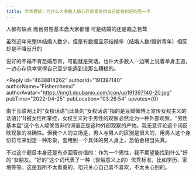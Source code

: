 ```yaml
---
title: 学术思辨｜为什么大多数人都心存侥幸觉得自己能找到好的另一半
---
```



<Forum groupName="古怪问题研究中心" groupUrl="https://www.douban.com/group/philosophasters/" archivedAt="2025-05-16T16:35:19.059Z">
  <Post
    id="265113536"
    title="学术思辨｜为什么大多数人都心存侥幸觉得自己能找到好的另一半"
    url="https://www.douban.com/group/topic/265113536/?_spm_id=MjU0NTE5Nzkw"
    pubTime="2022-05-04"
    highlightUserId="191397140"
  >
人都有缺点 而且男性基本盘大家都懂 可是结婚的还是趋之若鹜

虽然近年来整体结婚人数少，但是有数据显示结婚率（结婚人数/婚龄青年）相反却是不降反升的

说好的不婚不育恐婚恐育，可能就是笑话。也许大多数人一边嘴上说着单身王道，一边心存侥幸觉得自己至少能遇到没那么糟糕的。

<Reply
  id="4638814262"
  authorId="191397140"
  authorName="Fisherchenxi"
  authorAvatar="https://img1.doubanio.com/icon/up191397140-20.jpg"
  pubTime="2022-04-25"
  pubLocation="03:26:54"
  upvotes={0}
>
由于互联网上的"女权话语"\[此处的"女权话语"指的是豆瓣微博上宣传女权主义的话语\](\^1)被女性所掌控，女权主义对于男性的观察必然沦为一种外部观察。"男性基本盘"这个令人啼笑皆非的词语正是这种外部观察的产物。我无意评论这个词反映现象的准确性。但我个人的立场是，男人与男人的区别是很大的，用男人这个身份符号来划定一种形象，套用到一个具体的男人身上，恐怕会相当失真。

不过这个题目本身还是有点回答价值的：作为一个男性，我不期望能找到什么"好的"女朋友。"好的"这个词代表了一种（世俗意义上的）优秀标准，比如学历、家境等等。这是我所不太看重的，咱只关心自己喜不喜欢，不太关心别的。
</Reply>
  </Post>
</Forum>
